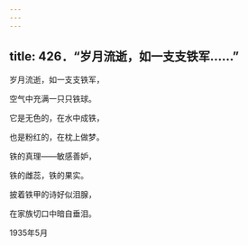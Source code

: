 ```yaml
---
---
---
```

title: 426．“岁月流逝，如一支支铁军……”
---




岁月流逝，如一支支铁军，

空气中充满一只只铁球。

它是无色的，在水中成铁，

也是粉红的，在枕上做梦。

铁的真理——敏感善妒，

铁的雌蕊，铁的果实。

披着铁甲的诗好似泪腺，

在家族切口中暗自垂泪。

1935年5月